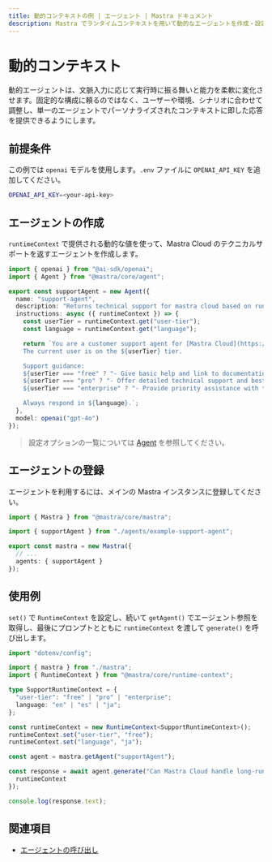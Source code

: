 ```yaml
---
title: 動的コンテキストの例 | エージェント | Mastra ドキュメント
description: Mastra でランタイムコンテキストを用いて動的なエージェントを作成・設定する方法を学びます。
---
```




# 動的コンテキスト

動的エージェントは、文脈入力に応じて実行時に振る舞いと能力を柔軟に変化させます。固定的な構成に頼るのではなく、ユーザーや環境、シナリオに合わせて調整し、単一のエージェントでパーソナライズされたコンテキストに即した応答を提供できるようにします。



## 前提条件

この例では `openai` モデルを使用します。`.env` ファイルに `OPENAI_API_KEY` を追加してください。

```bash filename=".env" copy
OPENAI_API_KEY=<your-api-key>
```



## エージェントの作成

`runtimeContext` で提供される動的な値を使って、Mastra Cloud のテクニカルサポートを返すエージェントを作成します。

```typescript filename="src/mastra/agents/example-support-agent.ts" showLineNumbers copy
import { openai } from "@ai-sdk/openai";
import { Agent } from "@mastra/core/agent";

export const supportAgent = new Agent({
  name: "support-agent",
  description: "Returns technical support for mastra cloud based on runtime context",
  instructions: async ({ runtimeContext }) => {
    const userTier = runtimeContext.get("user-tier");
    const language = runtimeContext.get("language");

    return `You are a customer support agent for [Mastra Cloud](https://mastra.ai/en/docs/mastra-cloud/overview).
    The current user is on the ${userTier} tier.

    Support guidance:
    ${userTier === "free" ? "- Give basic help and link to documentation." : ""}
    ${userTier === "pro" ? "- Offer detailed technical support and best practices." : ""}
    ${userTier === "enterprise" ? "- Provide priority assistance with tailored solutions." : ""}

    Always respond in ${language}.`;
  },
  model: openai("gpt-4o")
});
```

> 設定オプションの一覧については [Agent](../../reference/agents/agent.mdx) を参照してください。



## エージェントの登録

エージェントを利用するには、メインの Mastra インスタンスに登録してください。

```typescript filename="src/mastra/index.ts" showLineNumbers copy
import { Mastra } from "@mastra/core/mastra";

import { supportAgent } from "./agents/example-support-agent";

export const mastra = new Mastra({
  // ...
  agents: { supportAgent }
});
```



## 使用例

`set()` で `RuntimeContext` を設定し、続いて `getAgent()` でエージェント参照を取得し、最後にプロンプトとともに `runtimeContext` を渡して `generate()` を呼び出します。

```typescript filename="src/test-support-agent.ts" showLineNumbers copy
import "dotenv/config";

import { mastra } from "./mastra";
import { RuntimeContext } from "@mastra/core/runtime-context";

type SupportRuntimeContext = {
  "user-tier": "free" | "pro" | "enterprise";
  language: "en" | "es" | "ja";
};

const runtimeContext = new RuntimeContext<SupportRuntimeContext>();
runtimeContext.set("user-tier", "free");
runtimeContext.set("language", "ja");

const agent = mastra.getAgent("supportAgent");

const response = await agent.generate("Can Mastra Cloud handle long-running requests?", {
  runtimeContext
});

console.log(response.text);
```



## 関連項目

- [エージェントの呼び出し](./calling-agents.mdx#from-the-command-line)

